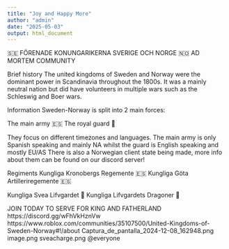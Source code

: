 ```yaml
---
title: "Joy and Happy More"
author: "admin"
date: "2025-05-03"
output: html_document
---
```


🇸🇪  FÖRENADE KONUNGARIKERNA SVERIGE OCH NORGE 🇳🇴
AD MORTEM COMMUNITY

Brief history
The united kingdoms of Sweden and Norway were the dominant power in Scandinavia throughout the 1800s. It was a mainly neutral nation but did have volunteers in multiple wars such as the Schleswig and Boer wars.

Information
Sweden-Norway is split into 2 main forces:

The main army 🇪🇸
The royal guard 🏴󠁧󠁢󠁥󠁮󠁧󠁿

They focus on different timezones and languages. The main army is only Spanish speaking and mainly NA whilst the guard is English speaking and mostly EU/AS
There is also a Norwegian client state being made, more info about them can be found on our discord server!

Regiments
Kungliga Kronobergs Regemente 🇪🇸 
Kungliga Göta Artilleriregemente 🇪🇸 

Kungliga Svea Lifvgardet 🏴󠁧󠁢󠁥󠁮󠁧󠁿 
Kungliga Lifvgardets Dragoner 🏴󠁧󠁢󠁥󠁮󠁧󠁿

JOIN TODAY TO SERVE FOR KING AND FATHERLAND
https://discord.gg/wFhVkHznVw
https://www.roblox.com/communities/35107500/United-Kingdoms-of-Sweden-Norway#!/about
Captura_de_pantalla_2024-12-08_162948.png
image.png
sveacharge.png
@everyone